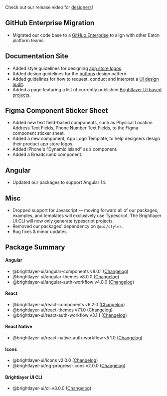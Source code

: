 
Check out our release video for [designers](https://www.youtube.com/watch?v=Yy-ta1Tnu6M)!

## GitHub Enterprise Migration

-   Migrated our code base to a [GitHub Enterprise](https://github.com/etn-ccis?q=blui) to align with other Eaton platform teams.

## Documentation Site

-   Added style guidelines for designing [app store logos](/style/logo).
-   Added design guidelines for the [buttons](/patterns/buttons) design pattern.
-   Added guidelines for how to request, conduct and interpret a [UI design audit](/design/design-audit).
-   Added a page featuring a list of currently published [Brightlayer UI based projects](/community/blui-projects).

## Figma Component Sticker Sheet

-   Added new text field-based components, such as Physical Location Address Text Fields, Phone Number Text Fields, to the Figma component sticker sheet.
-   Added a new component, App Logo Template, to help designers design their product app store logos.
-   Added iPhone's "Dynamic Island" as a component.
-   Added a Breadcrumb component.

## Angular

-   Updated our packages to support Angular 14.

## Misc

-   Dropped support for Javascript — moving forward all of our packages, examples, and templates will exclusively use Typescript. The Brightlayer UI CLI will now only generate typescript projects.
-   Removed our packages' dependency on `@mui/styles`.
-   Bug fixes & minor updates.

## Package Summary

#### Angular

-   @brightlayer-ui/angular-components v8.0.1 ([Changelog](https://github.com/etn-ccis/blui-angular-component-library/blob/master/CHANGELOG.md))
-   @brightlayer-ui/angular-themes v8.0.0 ([Changelog](https://github.com/etn-ccis/blui-angular-themes/blob/master/CHANGELOG.md))
-   @brightlayer-ui/angular-auth-workflow v4.0.0 ([Changelog](https://github.com/etn-ccis/blui-angular-workflows/blob/master/login-workflow/CHANGELOG.md))

#### React

-   @brightlayer-ui/react-components v6.2.0 ([Changelog](https://github.com/etn-ccis/blui-react-component-library/blob/master/CHANGELOG.md))
-   @brightlayer-ui/react-themes v7.1.0 ([Changelog](https://github.com/etn-ccis/blui-react-themes/blob/master/CHANGELOG.md))
-   @brightlayer-ui/react-auth-workflow v3.1.1 ([Changelog](https://github.com/etn-ccis/blui-react-workflows/blob/master/login-workflow/CHANGELOG.md))

#### React Native

-   @brightlayer-ui/react-native-auth-workflow v5.1.0 ([Changelog](https://github.com/etn-ccis/blui-react-native-workflows/blob/master/login-workflow/CHANGELOG.md))

#### Icons

-   @brightlayer-ui/icons v2.0.0 ([Changelog](https://github.com/etn-ccis/blui-icons/blob/master/packages/icon-font/CHANGELOG.md))
-   @brightlayer-ui/ng-progress-icons v2.0.0 ([Changelog](https://github.com/etn-ccis/blui-progress-icons/blob/master/angular/CHANGELOG.md))

#### Brightlayer UI CLI

-   @brightlayer-ui/cli v3.0.0 ([Changelog](https://github.com/etn-ccis/blui-cli/blob/master/CHANGELOG.md))
